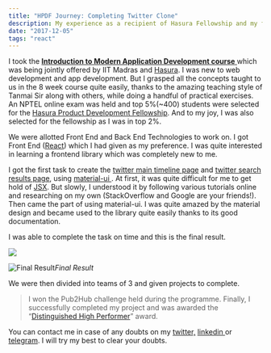 ```yaml
---
title: "HPDF Journey: Completing Twitter Clone"
description: My experience as a recipient of Hasura Fellowship and my first encounter with React.
date: "2017-12-05"
tags: "react"
---
```


I took the [**Introduction to Modern Application Development course** ](https://nptel.ac.in/courses/106/106/106106156/)which was being jointly offered by IIT Madras and [Hasura](http://hasura.io). I was new to web development and app development. But I grasped all the concepts taught to us in the 8 week course quite easily, thanks to the amazing teaching style of Tanmai Sir along with others, while doing a handful of practical exercises. An NPTEL online exam was held and top 5%(~400) students were selected for the [Hasura Product Development Fellowship](https://blog.hasura.io/go-from-an-idea-to-an-mvp-with-hasura-28f941c52076). And to my joy, I was also selected for the fellowship as I was in top 2%.

We were allotted Front End and Back End Technologies to work on. I got Front End ([React](https://reactjs.org)) which I had given as my preference. I was quite interested in learning a frontend library which was completely new to me.

I got the first task to create the [twitter main timeline page](http://twitter.com) and [twitter search results page](https://twitter.com/search?q=aadhaar), using [material-ui ](http://material-ui.com). At first, it was quite difficult for me to get hold of [JSX](<https://en.wikipedia.org/wiki/React_(JavaScript_library)#JSX>). But slowly, I understood it by following various tutorials online and researching on my own (StackOverflow and Google are your friends!). Then came the part of using material-ui. I was quite amazed by the material design and became used to the library quite easily thanks to its good documentation.

I was able to complete the task on time and this is the final result.

![](https://cdn-images-1.medium.com/max/3804/1*ZBuAPDs6jB2p6oad8-mDkw.png)

![Final Result](https://cdn-images-1.medium.com/max/3810/1*E8QgCODef8FQec2qv7W4CA.png)_Final Result_

We were then divided into teams of 3 and given projects to complete.

> I won the Pub2Hub challenge held during the programme. Finally, I successfully completed my project and was awarded the “[Distinguished High Performer](https://bit.ly/geekysrm-high-performer)” award.

You can contact me in case of any doubts on my [twitter,](https://twitter.com/geekysrm) [linkedin ](https://linkedin.com/in/geekysrm)or [telegram](https://t.me/geekysrm). I will try my best to clear your doubts.
